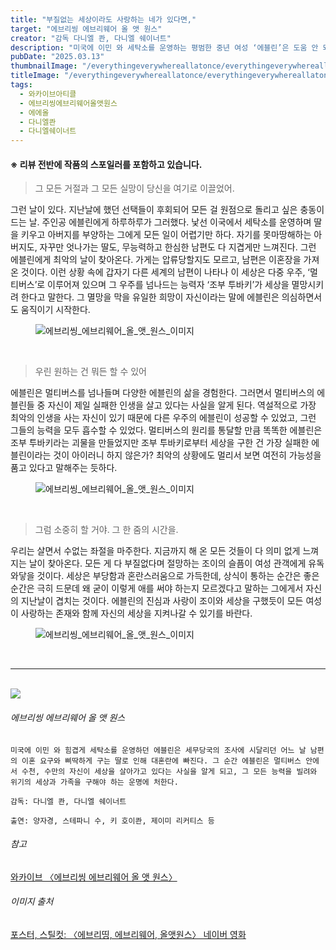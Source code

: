 ```yaml
---
title: "부질없는 세상이라도 사랑하는 네가 있다면,"
target: "에브리씽 에브리웨어 올 앳 원스"
creator: "감독 다니엘 콴, 다니엘 쉐이너트"
description: "미국에 이민 와 세탁소를 운영하는 평범한 중년 여성 ‘에블린’은 도움 안 되는 남편과 엇나가는 딸 때문에 하루하루 지겨움을 느낀다."
pubDate: "2025.03.13"
thumbnailImage: "/everythingeverywhereallatonce/everythingeverywhereallatonce_thumbnail.png"
titleImage: "/everythingeverywhereallatonce/everythingeverywhereallatonce_thumbnail.png"
tags:
  - 와카이브아티클
  - 에브리씽에브리웨어올앳원스
  - 에에올
  - 다니엘콴
  - 다니엘쉐이너트
---
```


#### ※ 리뷰 전반에 작품의 스포일러를 포함하고 있습니다.

> 그 모든 거절과 그 모든 실망이 당신을 여기로 이끌었어.

그런 날이 있다. 지난날에 했던 선택들이 후회되어 모든 걸 원점으로 돌리고 싶은 충동이 드는 날. 주인공 에블린에게 하루하루가 그러했다. 낯선 이국에서 세탁소를 운영하며 딸을 키우고 아버지를 부양하는 그에게 모든 일이 어렵기만 하다. 자기를 못마땅해하는 아버지도, 자꾸만 엇나가는 딸도, 무능력하고 한심한 남편도 다 지겹게만 느껴진다. 그런 에블린에게 최악의 날이 찾아온다. 가게는 압류당할지도 모르고, 남편은 이혼장을 가져온 것이다. 이런 상황 속에 갑자기 다른 세계의 남편이 나타나 이 세상은 다중 우주, ‘멀티버스’로 이루어져 있으며 그 우주를 넘나드는 능력자 ‘조부 투바키’가 세상을 멸망시키려 한다고 말한다. 그 멸망을 막을 유일한 희망이 자신이라는 말에 에블린은 의심하면서도 움직이기 시작한다.

<figure class="full-width">
  <img
    src="/everythingeverywhereallatonce/everythingeverywhereallatonce_content1.jpg"
    alt="에브리씽_에브리웨어_올_앳_원스_이미지"
  />
</figure>

<br />

> 우린 원하는 건 뭐든 할 수 있어

에블린은 멀티버스를 넘나들며 다양한 에블린의 삶을 경험한다. 그러면서 멀티버스의 에블린들 중 자신이 제일 실패한 인생을 살고 있다는 사실을 알게 된다. 역설적으로 가장 최악의 인생을 사는 자신이 있기 때문에 다른 우주의 에블린이 성공할 수 있었고, 그런 그들의 능력을 모두 흡수할 수 있었다. 멀티버스의 원리를 통달할 만큼 똑똑한 에블린은 조부 투바키라는 괴물을 만들었지만 조부 투바키로부터 세상을 구한 건 가장 실패한 에블린이라는 것이 아이러니 하지 않은가? 최악의 상황에도 멀리서 보면 여전히 가능성을 품고 있다고 말해주는 듯하다.

<figure class="full-width">
  <img
    src="/everythingeverywhereallatonce/everythingeverywhereallatonce_content2.jpg"
    alt="에브리씽_에브리웨어_올_앳_원스_이미지"
  />
</figure>

<br />

> 그럼 소중히 할 거야. 그 한 줌의 시간을.

우리는 살면서 수없는 좌절을 마주한다. 지금까지 해 온 모든 것들이 다 의미 없게 느껴지는 날이 찾아온다. 모든 게 다 부질없다며 절망하는 조이의 슬픔이 여성 관객에게 유독 와닿을 것이다. 세상은 부당함과 혼란스러움으로 가득한데, 상식이 통하는 순간은 좋은 순간은 극히 드문데 왜 굳이 이렇게 애를 써야 하는지 모르겠다고 말하는 그에게서 자신의 지난날이 겹치는 것이다. 에블린의 진심과 사랑이 조이와 세상을 구했듯이 모든 여성이 사랑하는 존재와 함께 자신의 세상을 지켜나갈 수 있기를 바란다.

<figure class="full-width">
  <img
    src="/everythingeverywhereallatonce/everythingeverywhereallatonce_content3.jpg"
    alt="에브리씽_에브리웨어_올_앳_원스_이미지"
  />
</figure>

<br />

---

<br />

<div class="target_introduce">
  <img src="/everythingeverywhereallatonce/everythingeverywhereallatonce_cover.jpg" />

  <div>
    <h6>에브리씽 에브리웨어 올 앳 원스</h6>

    미국에 이민 와 힘겹게 세탁소를 운영하던 에블린은 세무당국의 조사에 시달리던 어느 날 남편의 이혼 요구와 삐딱하게 구는 딸로 인해 대혼란에 빠진다. 그 순간 에블린은 멀티버스 안에서 수천, 수만의 자신이 세상을 살아가고 있다는 사실을 알게 되고, 그 모든 능력을 빌려와 위기의 세상과 가족을 구해야 하는 운명에 처한다.

    감독: 다니엘 콴, 다니엘 쉐이너트

    출연: 양자경, 스테파니 수, 키 호이콴, 제이미 리커티스 등

  </div>
</div>

<div class="relations">
  <h6>참고</h6>
  <a
    href="https://www.womynarchive.com?s=에브리씽 에브리웨어 올 앳 원스"
    target="_blank"
  >
    와카이브 〈에브리씽 에브리웨어 올 앳 원스〉
  </a>
  <br />
  <h6>이미지 출처</h6>
  <a
    href="https://search.naver.com/search.naver?where=nexearch&sm=tab_etc&mra=bkEw&pkid=68&os=28503551&qvt=0&query=%EC%97%90%EB%B8%8C%EB%A6%AC%EC%94%BD%20%EC%97%90%EB%B8%8C%EB%A6%AC%EC%9B%A8%EC%96%B4%20%EC%98%AC%20%EC%95%B3%20%EC%9B%90%EC%8A%A4%20%ED%8F%AC%ED%86%A0"
    target="_blank"
  >
    포스터, 스틸컷: 〈에브리띵, 에브리웨어, 올앳원스〉 네이버 영화
  </a>
</div>
